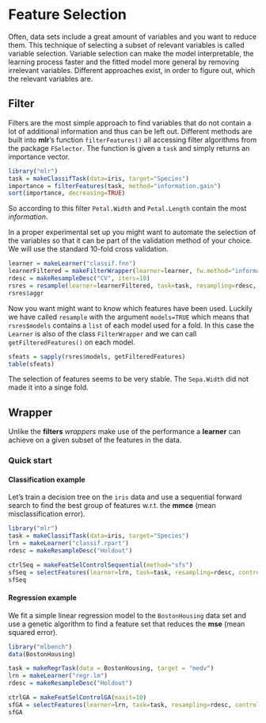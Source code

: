 Feature Selection
==================

Often, data sets include a great amount of variables and you want to reduce them. 
This technique of selecting a subset of relevant variables is called variable selection. 
Variable selection can make the model interpretable, the learning process faster and the fitted model more general by removing irrelevant variables. 
Different approaches exist, in order to figure out, which the relevant variables are.

Filter
------

Filters are the most simple approach to find variables that do not contain a lot of additional information and thus can be left out.
Different methods are built into **mlr**'s function `filterFeatures()` all accessing filter algorithms from the package `FSelector`.
The function is given a `task` and simply returns an importance vector.
```r
library("mlr")
task = makeClassifTask(data=iris, target="Species")
importance = filterFeatures(task, method="information.gain")
sort(importance, decreasing=TRUE)
```
So according to this filter `Petal.Width` and `Petal.Length` contain the most *information*.

In a proper experimental set up you might want to automate the selection of the variables so that it can be part of the validation method of your choice.
We will use the standard 10-fold cross validation.
```r
learner = makeLearner("classif.fnn")
learnerFiltered = makeFilterWrapper(learner=learner, fw.method="information.gain", fw.perc=0.7)
rdesc = makeResampleDesc("CV", iters=10) 
rsres = resample(learner=learnerFiltered, task=task, resampling=rdesc, show.info=FALSE, models=TRUE)
rsres$aggr
```
Now you want might want to know which features have been used.
Luckily we have called `resample` with the argument `models=TRUE` which means that `rsres$models` contains a `list` of each model used for a fold.
In this case the `Learner` is also of the class `FilterWrapper` and we can call `getFilteredFeatures()` on each model.
```r
sfeats = sapply(rsres$models, getFilteredFeatures)
table(sfeats)
```
The selection of features seems to be very stable.
The `Sepa.Width` did not made it into a singe fold.

Wrapper
-------

Unlike the **filters** *wrappers* make use of the performance a **learner** can achieve on a given subset of the features in the data.

### Quick start

#### Classification example

Let's train a decision tree on the ``iris`` data and use a sequential forward search to find the best group of features w.r.t. the **mmce** (mean misclassification error).

```r
library("mlr")
task = makeClassifTask(data=iris, target="Species")
lrn = makeLearner("classif.rpart")
rdesc = makeResampleDesc("Holdout") 

ctrlSeq = makeFeatSelControlSequential(method="sfs")
sfSeq = selectFeatures(learner=lrn, task=task, resampling=rdesc, control=ctrlSeq)
sfSeq
``` 


#### Regression example

We fit a simple linear regression model to the ``BostonHousing`` data set and use a genetic algorithm to find a feature set that reduces the **mse** (mean squared error).

```r
library("mlbench")
data(BostonHousing)

task = makeRegrTask(data = BostonHousing, target = "medv")
lrn = makeLearner("regr.lm")
rdesc = makeResampleDesc("Holdout") 

ctrlGA = makeFeatSelControlGA(maxit=10)
sfGA = selectFeatures(learner=lrn, task=task, resampling=rdesc, control=ctrlGA, show.info=FALSE)
sfGA
```

